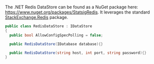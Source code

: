 The .NET Redis DataStore can be found as a NuGet package here: https://www.nuget.org/packages/StatsigRedis.
It leverages the standard [StackExchange.Redis](https://www.nuget.org/packages/StackExchange.Redis) package.

```csharp
public class RedisDataStore : IDataStore
{
  public bool AllowConfigSpecPolling = false;

  public RedisDataStore(IDatabase database){}

  public RedisDataStore(string host, int port, string password){}
}
```
